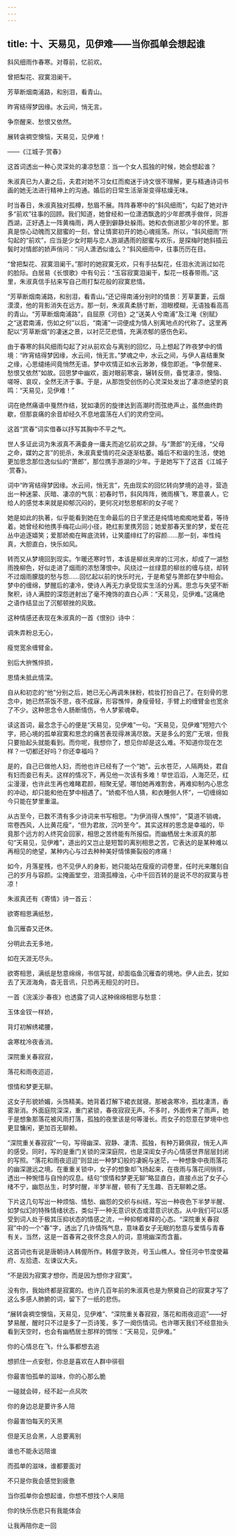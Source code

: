 ```yaml
---
---
---
```

title: 十、天易见，见伊难——当你孤单会想起谁
---




斜风细雨作春寒。对尊前，忆前欢。

曾把梨花、寂寞泪阑干。

芳草断烟南浦路，和别泪，看青山。

昨宵结得梦因缘。水云间，悄无言。

争奈醒来、愁恨又依然。

展转衾裯空懊恼，天易见，见伊难！

——《江城子·赏春》

这首词透出一种心灵深处的凄凉愁意：当一个女人孤独的时候，她会想起谁？

朱淑真已为人妻之后，夫君对她不习女红而痴迷于诗文很不理解，更与精通诗词书画的她无法进行精神上的沟通。婚后的日常生活渐渐变得枯燥无味。



时当春日，朱淑真独对孤樽，愁眉不展。阵阵春寒中的“斜风细雨”，勾起了她对许多“前欢”往事的回顾。我们知道，她曾经和一位潇洒飘逸的少年郎携手做伴，同游西湖，正好遇上一阵黄梅雨，两人便到僻静处躲雨。她和衣倒进那少年的怀里。那真是惊心动魄而又甜蜜的一刻，曾让情窦初开的她心魂摇荡。所以，“斜风细雨”所勾起的“前欢”，应当是少女时期与恋人游湖遇雨的甜蜜与欢乐，是探梅时她斜插云鬓时对情郎的娇声俏问：“问人潇洒似谁么？”斜风细雨中，往事历历在目。

“曾把梨花、寂寞泪阑干。”那时的她寂寞无欢，只有手拈梨花，任泪水流淌过如花的脸际。白居易《长恨歌》中有句云：“玉容寂寞泪阑干，梨花一枝春带雨。”这里，朱淑真信手拈来写自己雨打梨花般的寂寞悲情。

“芳草断烟南浦路，和别泪，看青山。”还记得南浦分别时的情景：芳草萋萋，云烟漠漠，他的背影消失在远方。那一刻，朱淑真柔肠寸断，泪眼模糊，无语独看高高的青山。“芳草断烟南浦路”，自屈原《河伯》之“送美人兮南浦”及江淹《别赋》之“送君南浦，伤如之何”以后，“南浦”一词便成为情人别离地点的代称了。这里再配以“芳草断烟”的凄迷之景，以衬茫茫悲情，充满浓郁的感伤色彩。

由于春寒的斜风细雨勾起了对从前欢会与离别的回忆，马上想起了昨夜梦中的情境：“昨宵结得梦因缘，水云间，悄无言。”梦魂之中，水云之间，与伊人喜结重聚之缘，心思缱绻间竟悄然无语。梦中欢情正如水云渺渺，倏忽即逝。“争奈醒来、愁恨又依然”如故。回思梦中幽欢，面对眼前寒衾，辗转反侧，备觉凄凉，懊恼、嗟呀、哀叹，全然无济于事。于是，从那饱受创伤的心灵深处发出了凄凉绝望的哀鸣：“天易见，见伊难！”



词在绝然痛语中戛然作结，犹如凄厉的旋律达到高潮时而弦绝声止，虽然曲终韵歇，但那哀痛的余音却经久不息地震荡在人们的灵府空间。

这首“赏春”词实借春以抒写其胸中不平之气。

世人多证此词为朱淑真不满委身一庸夫而追忆前欢之辞。与“萧郎”的无缘，“父母之命，媒妁之言”的扼杀，朱淑真爱情的花朵逐渐枯萎。婚后不和谐的生活，使她更加思念那位逸似仙的“萧郎”，那位携手游湖的少年。于是她写下了这首《江城子·赏春》。

词中“昨宵结得梦因缘。水云间，悄无言”，先由现实的回忆转向梦境的追寻，营造出一种迷蒙、灰暗、凄凉的气氛：初春时节，斜风阵阵，微雨横飞，寒意袭人，它给人的感觉本来就是抑郁沉闷的，更何况对愁思郁积的女子呢？

她是如此的执著，似乎能看到她在生命最后的日子里还是纯情地痴痴地爱着，等待着。她曾经和他携手梅花山间小径，艳红影里携芳回；她爱那春天里的梦，爱在花丛中追逐嬉笑；爱那娇痴在眸底流转，让笑靥绯红了的容颜……那一刻，率性纯真，大胆直白，快乐如风。



转而又从梦境回到现实。乍暖还寒时节，本该是柳丝夹岸的江河水，却成了一湖愁雨挽柳色，好似走进了烟雨的浓愁薄恨中。风绕过一丝绿意的柳丝的缠与绕，却转不过烟雨朦胧的愁与怨……回忆起以前的快乐时光，于是希望与萧郎在梦中相会。梦中的缠绵，梦醒后的凄冷，使诗人再无力承受现实生活的分离。思念与失望不断聚积，诗人满腔的深怨迸射出了毫不掩饰的直白心声：“天易见，见伊难。”这痛绝之语作结显出了沉郁顿挫的风致。

这种情感还表现在朱淑真的一首《恨别》诗中：

调朱弄粉总无心，

瘦觉宽余缠臂金。

别后大拚憔悴损，

思情未抵此情深。



自从和初恋的“他”分别之后，她已无心再调朱抹粉，梳妆打扮自己了。在刻骨的思念中，她已然茶饭不思，夜不成寐，形容憔悴，身瘦骨轻，手臂上的缠臂金也宽余了不少。这种思念令人肠断情伤，令人梦萦魂牵。

读这首词，最念念于心的便是“天易见，见伊难”一句。“天易见，见伊难”短短六个字，把心境的孤单寂寞和思念的痛苦表现得淋漓尽致。天是多么的宽广无垠，但我只要抬起头就能看到。而你呢，我想你了，想见你却是这么难。不知道你现在怎样？一切都还好吗？你还幸福吗？

是的，自己已做他人妇，而他也许已经有了一个“她”。云水苍茫，人隔两处，君自有妇而妾已有夫。这样的情况下，再见他一次该有多难！举世滔滔，人海茫茫，红尘漫漫，也许此生再也难睹君颜，相聚无望。哪怕她再难割舍，再难抑制内心思念的冲动，却只能和他在梦中相遇了。“娇痴不怕人猜，和衣睡倒人怀”，一切缠绵如今只能在梦里重温。

从古至今，已数不清有多少诗词来书写相思。“为伊消得人憔悴”，“莫道不销魂，帘卷西风，人比黄花瘦”，“但为君故，沉吟至今”。其实这样的思念是幸福的，毕竟那个远方的人终究会回家，相思之苦终能有所报偿。而幽栖居士朱淑真的那句“天易见，见伊难”，道出的又岂止是短暂的离别相思之苦，它表达的是某种难以再相见的绝望，某种内心与过去种种美好情愫撕裂般的疼痛！



如今，月落星残，也不见伊人的身影，她只能站在瘦瘦的词卷里，任时光来雕刻自己的岁月与容颜。尘掩画堂空，泪滴孤樽浊，心中千回百转的是说不尽的寂寞与苍凉！

朱淑真还有《寄情》诗一首云：

欲寄相思满纸愁，

鱼沉雁杳又还休。

分明此去无多地，

如在天涯无尽头。

欲寄相思，满纸是愁意绵绵，书信写就，却面临鱼沉雁杳的境地。伊人此去，犹如去了天涯海角，杳无音讯，只恐再无相见的时日。

一首《浣溪沙·春夜》也透露了词人这种绵绵相思与愁意：

玉体金钗一样娇，



背灯初解绣裙腰，

衾寒枕冷夜香消。

深院重关春寂寂，

落花和雨夜迢迢，

恨情和梦更无聊。

这女子形貌娇媚，头饰精美。她背着灯解下裙衣就寝。那被衾寒冷，孤枕凄清，香雾渐消。外面庭院深深，重门紧锁，春夜寂寂无声。不多时，外面传来了雨声，她于是想象那落花被风雨打落，孤独的夜里该是何等漫长。而女子的怨意在梦境中也更显慵闲，更加百无聊赖。

“深院重关春寂寂”一句，写得幽深、寂静、凄清、孤独，有种万籁俱寂，悄无人声的感受。同时，写的是重门关锁的深深庭院，也是深闺女子内心情感世界层层封闭的写照。“落花和雨夜迢迢”则显出一种梦幻般的凄婉与迷茫，一种想象中夜雨落花的幽深邈远之境。在重重关锁中，女子的想象却飞扬起来，在夜雨与落花间徜徉，透出一种惋惜与自怜的叹息。结句“恨情和梦更无聊”略显直白，直接点出了女子心绪不宁，幽怨丛生，时梦时醒，半梦半醒，顿有了无生趣、百无聊赖之感。



下片这几句写出一种烦恼、情愁、幽怨的交织与纠结，写出一种夜色下半梦半醒、如梦似幻的特殊情绪状态，类似于一种无意识状态或潜意识状态。从中我们可以感受到词人处于极其压抑状态的情感之流，一种抑郁难释的心态。“深院重关春寂寂”中的一个“春”字，透出了几许情殇气息，意味着女子无眠的愁意与爱情与青春有关。当然，这是一首春宵之夜怀念良人的词，意境幽深而含蓄。

这首词也有说是唐朝诗人韩偓所作。韩偓字致尧，号玉山樵人。曾任河中节度使幕府、左拾遗、左谏议大夫。

“不是因为寂寞才想你，而是因为想你才寂寞”。

没有你，我始终都是寂寞的。也许几百年前的朱淑真也是为祭奠自己的寂寞才写了这么多感人肺腑的词，留下了一纸的悲伤。

“展转衾裯空懊恼，天易见，见伊难”、“深院重关春寂寂，落花和雨夜迢迢”——好梦易醒，醒时只不过是多了一页诗笺，多了一阕伤情词。也许哪天我们不经意抬头看到天空时，也会有幽栖居士那样的惆怅：“天易见，见伊难。”

你的心情总在飞，什么事都想去追



想抓住一点安慰，你总是喜欢在人群中徘徊

你最害怕孤单的滋味，你的心那么脆

一碰就会碎，经不起一点风吹

你的身边总是要许多人陪

你最害怕每天的天黑

但是天总会黑，人总要离别

谁也不能永远陪谁

而孤单的滋味，谁都要面对

不只是你我会感觉到疲惫

当你孤单你会想起谁，你想不想找个人来陪

你的快乐伤悲只有我能体会

让我再陪你走一回
